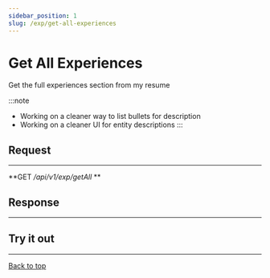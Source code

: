 ```yaml
---
sidebar_position: 1
slug: /exp/get-all-experiences
---
```


# Get All Experiences

<div id="top"></div>

Get the full experiences section from my resume

:::note

- Working on a cleaner way to list bullets for description
- Working on a cleaner UI for entity descriptions
:::


## Request
---

**GET */api/v1/exp/getAll* **

## Response
---
<ExpComponent type="array of ExpEntity" />


## Try it out
---

<ApiCallComponent url="exp/getAll" />

<a href="#top">Back to top</a>